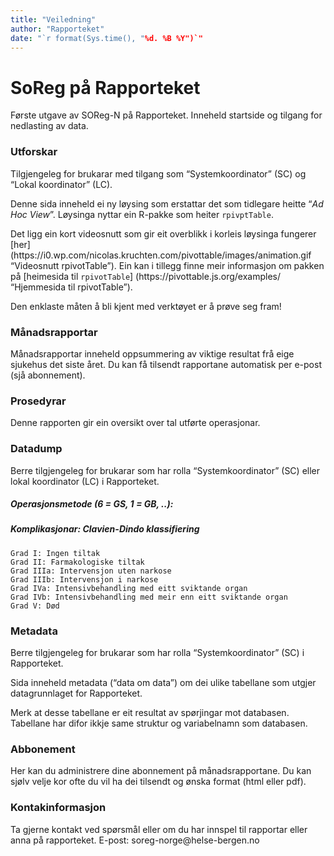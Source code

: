 ```yaml
---
title: "Veiledning"
author: "Rapporteket"
date: "`r format(Sys.time(), "%d. %B %Y")`"
---
```


# SoReg på Rapporteket
Første utgave av SOReg-N på Rapporteket. Inneheld startside og tilgang for nedlasting av data.



### Utforskar
 
Tilgjengeleg for brukarar med tilgang som "Systemkoordinator" (SC) og "Lokal koordinator" (LC).

Denne sida inneheld ei ny løysing som erstattar det som tidlegare heitte "*Ad Hoc View*". Løysinga nyttar ein R-pakke som heiter `rpivptTable`.

Det ligg ein kort videosnutt som gir eit overblikk i korleis løysinga fungerer [her] (https://i0.wp.com/nicolas.kruchten.com/pivottable/images/animation.gif "Videosnutt rpivotTable"). 
Ein kan i tillegg finne meir informasjon om pakken på [heimesida til `rpivotTable`] (https://pivottable.js.org/examples/ "Hjemmesida til rpivotTable"). 

Den enklaste måten å bli kjent med verktøyet er å prøve seg fram!


### Månadsrapportar

 
Månadsrapportar inneheld oppsummering av viktige resultat frå eige sjukehus det siste året. 
Du kan få tilsendt rapportane automatisk per e-post (sjå abonnement).


### Prosedyrar 
 
Denne rapporten gir ein oversikt over tal utførte operasjonar. 

### Datadump
Berre tilgjengeleg for brukarar som har rolla "Systemkoordinator" (SC) eller lokal koordinator (LC) i Rapporteket.



##### Operasjonsmetode (6 = GS, 1 = GB, ..):

##### Komplikasjonar: Clavien-Dindo klassifiering 

    Grad I: Ingen tiltak
    Grad II: Farmakologiske tiltak
    Grad IIIa: Intervensjon uten narkose
    Grad IIIb: Intervensjon i narkose
    Grad IVa: Intensivbehandling med eitt sviktande organ
    Grad IVb: Intensivbehandling med meir enn eitt sviktande organ
    Grad V: Død


 

### Metadata
 

Berre tilgjengeleg for brukarar som har rolla "Systemkoordinator" (SC) i Rapporteket.

Sida inneheld metadata ("data om data") om dei ulike tabellane som utgjer datagrunnlaget for Rapporteket. 
 
Merk at desse tabellane er eit resultat av spørjingar mot databasen. Tabellane har difor ikkje same struktur og variabelnamn som databasen.


### Abbonement
 
Her kan du administrere dine abonnement på månadsrapportane. 
Du kan sjølv velje kor ofte du vil ha dei tilsendt og ønska format (html eller pdf).


### Kontakinformasjon
 
Ta gjerne kontakt ved spørsmål eller om du har innspel til rapportar eller anna på rapporteket. E-post: soreg-norge@helse-bergen.no

